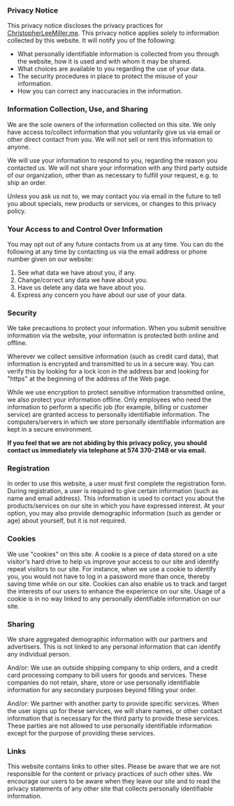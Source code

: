 ### Privacy Notice
This privacy notice discloses the privacy practices for [ChristopherLeeMiller.me](https://www.christopherleemiller.me). This privacy notice applies solely to information collected by this website. It will notify you of the following:

- What personally identifiable information is collected from you through the website, how it is used and with whom it may be shared.
- What choices are available to you regarding the use of your data.
- The security procedures in place to protect the misuse of your information.
- How you can correct any inaccuracies in the information.

### Information Collection, Use, and Sharing
We are the sole owners of the information collected on this site. We only have access to/collect information that you voluntarily give us via email or other direct contact from you. We will not sell or rent this information to anyone.

We will use your information to respond to you, regarding the reason you contacted us. We will not share your information with any third party outside of our organization, other than as necessary to fulfill your request, e.g. to ship an order.

Unless you ask us not to, we may contact you via email in the future to tell you about specials, new products or services, or changes to this privacy policy.

### Your Access to and Control Over Information
You may opt out of any future contacts from us at any time. You can do the following at any time by contacting us via the email address or phone number given on our website:

1. See what data we have about you, if any.
2. Change/correct any data we have about you.
3. Have us delete any data we have about you.
4. Express any concern you have about our use of your data.

### Security
We take precautions to protect your information. When you submit sensitive information via the website, your information is protected both online and offline.

Wherever we collect sensitive information (such as credit card data), that information is encrypted and transmitted to us in a secure way. You can verify this by looking for a lock icon in the address bar and looking for "https" at the beginning of the address of the Web page.

While we use encryption to protect sensitive information transmitted online, we also protect your information offline. Only employees who need the information to perform a specific job (for example, billing or customer service) are granted access to personally identifiable information. The computers/servers in which we store personally identifiable information are kept in a secure environment.

**If you feel that we are not abiding by this privacy policy, you should contact us immediately via telephone at 574 370-2148 or via email.**

### Registration
In order to use this website, a user must first complete the registration form. During registration, a user is required to give certain information (such as name and email address). This information is used to contact you about the products/services on our site in which you have expressed interest. At your option, you may also provide demographic information (such as gender or age) about yourself, but it is not required.

### Cookies
We use "cookies" on this site. A cookie is a piece of data stored on a site visitor's hard drive to help us improve your access to our site and identify repeat visitors to our site. For instance, when we use a cookie to identify you, you would not have to log in a password more than once, thereby saving time while on our site. Cookies can also enable us to track and target the interests of our users to enhance the experience on our site. Usage of a cookie is in no way linked to any personally identifiable information on our site.

### Sharing
We share aggregated demographic information with our partners and advertisers. This is not linked to any personal information that can identify any individual person.

And/or:
We use an outside shipping company to ship orders, and a credit card processing company to bill users for goods and services. These companies do not retain, share, store or use personally identifiable information for any secondary purposes beyond filling your order.

And/or:
We partner with another party to provide specific services. When the user signs up for these services, we will share names, or other contact information that is necessary for the third party to provide these services. These parties are not allowed to use personally identifiable information except for the purpose of providing these services.

### Links
This website contains links to other sites. Please be aware that we are not responsible for the content or privacy practices of such other sites. We encourage our users to be aware when they leave our site and to read the privacy statements of any other site that collects personally identifiable information.